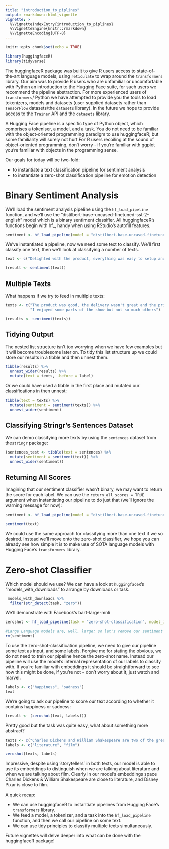 ```yaml
---
title: "introduction_to_piplines"
output: rmarkdown::html_vignette
vignette: >
  %\VignetteIndexEntry{introduction_to_piplines}
  %\VignetteEngine{knitr::rmarkdown}
  %\VignetteEncoding{UTF-8}
---
```


```r
knitr::opts_chunk$set(echo = TRUE)
```

```r
library(huggingfaceR)
library(tidyverse)
```

The huggingfaceR package was built to give R users access to state-of-the-art language models, using `reticulate` to wrap around the `transformers` library. Our aim was to provide R users who are unfamiliar or uncomfortable with Python an introduction to the Hugging Face suite, for such users we recommend the pipeline abstraction. For more experienced users of `transformers`/ Python we have attempted to provide you the tools to load tokenizers, models and datasets (user supplied datasets rather than `TensorFlow` datasets/the `datasets` library). In the future we hope to provide access to the `Trainer` API and the `datasets` library.

A Hugging Face pipeline is a specific type of Python object, which comprises a tokeniser, a model, and a task. You do not need to be familiar with the object-oriented programming paradigm to use huggingfaceR; but some familiarity will surely not hurt.For R users recoiling at the sound of object-oriented programming, don't worry - if you're familiar with ggplot you're familiar with objects in the programming sense.

Our goals for today will be two-fold:

* to instantiate a text classification pipeline for sentiment analysis
* to instantiate a zero-shot classification pipeline for emotion detection

# Binary Sentiment Analysis

We'll load the sentiment analysis pipeline using the `hf_load_pipeline` function, and we'll use the "distilbert-base-uncased-finetuned-sst-2-english" model which is a binary sentiment classifier. All huggingfaceR's functions begin with hf_, handy when using RStudio's autofill features.

```r
sentiment <- hf_load_pipeline(model = "distilbert-base-uncased-finetuned-sst-2-english", task = "sentiment-analysis") 
```

We've instantiated a pipeline, now we need some text to classify. We'll first classify one text, then we'll look at classifying a number of texts.

```r
text <- c("Delighted with the product, everything was easy to setup and super intuitive!")

(result <- sentiment(text))
```

## Multiple Texts

What happens if we try to feed in multiple texts:

```r
texts <- c("The product was good, the delivery wasn't great and the price is beatable",
           "I enjoyed some parts of the show but not so much others")

(results <- sentiment(texts))
```

## Tidying Output

The nested list structure isn't too worrying when we have few examples but it will become troublesome later on. To tidy this list structure up we could store our results in a tibble and then unnest them.
```r
tibble(results) %>% 
  unnest_wider(results) %>%
  mutate(text = texts, .before = label)
```

Or we could have used a tibble in the first place and mutated our classifications in then unnest:

```r
tibble(text = texts) %>%
  mutate(sentiment = sentiment(texts)) %>%
  unnest_wider(sentiment) 
```

## Classifying Stringr's Sentences Dataset

We can demo classifying more texts by using the `sentences` dataset from the`stringr` package:

```r
(sentences_test <- tibble(text = sentences) %>%
  mutate(sentiment = sentiment(text)) %>%
  unnest_wider(sentiment))
```

## Returning All Scores

Imagining that our sentiment classifier wasn't binary, we may want to return the score for each label. We can use the `return_all_scores = TRUE` argument when instantiating our pipeline to do just that (we'll ignore the warning message for now):

```r
sentiment <- hf_load_pipeline(model = "distilbert-base-uncased-finetuned-sst-2-english", task = "sentiment-analysis", return_all_scores = TRUE) 

sentiment(text)
```



We could use the same approach for classifying more than one text if we so desired. Instead we'll move onto the zero-shot classifier, we hope you can already see how simple it is to make use of SOTA language models with Hugging Face's `transformers` library.

# Zero-shot Classifier

Which model should we use? We can have a look at `huggingfaceR`'s "models_with_downloads" to arrange by downloads or task.

```r
 models_with_downloads %>%
  filter(str_detect(task, "zero"))
```

We'll demonstrate with Facebook's bart-large-mnli

```r
zeroshot <- hf_load_pipeline(task = "zero-shot-classification", model_id = "facebook/bart-large-mnli")

#Large Language models are, well, large; so let's remove our sentiment model from memory.
rm(sentiment)
```

To use the zero-shot-classification pipeline, we need to give our pipeline some text as input, and some labels. Forgive me for stating the obvious, we do not need to train our pipeline hence the zero-shot name. Instead our pipeline will use the model's internal representation of our labels to classify with. If you're familiar with embeddings it should be straightforward to see how this might be done, if you're not - don't worry about it, just watch and marvel.

```r
labels <- c("happiness", "sadness")
text
```

We're going to ask our pipeline to score our text according to whether it contains happiness or sadness:

```r
(result <- (zeroshot(text, labels)))
```

Pretty good but the task was quite easy, what about something more abstract?

```r
texts <- c("Charles Dickens and William Shakespeare are two of the greatest storytellers the world has seen,", "Disney Pixar are among the great storytellers for children, and some would say adults too.")
labels <- c("literature", "film")

zeroshot(texts, labels)
```

Impressive, despite using 'storytellers' in both texts, our model is able to use its embeddings to distinguish when we are talking about literature and when we are talking about film. Clearly in our model's embeddings space Charles Dickens & William Shakespeare are close to literature, and Disney Pixar is close to film. 

A quick recap:

* We can use huggingfaceR to instantiate pipelines from Hugging Face's `transformers` library.
* We feed a model, a tokenizer, and a task into the `hf_load_pipeline` function, and then we call our pipeline on some text.
* We can use tidy principles to classify multiple texts simultaneously.


Future vignettes will delve deeper into what can be done with the huggingfaceR package!
